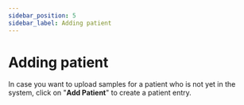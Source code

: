 ```yaml
---
sidebar_position: 5
sidebar_label: Adding patient
---
```


# Adding patient


<PatientInfo />

In case you want to upload samples for a patient who is not yet in the system, click on "**Add Patient**" to create a patient entry.


<PatientPage />
